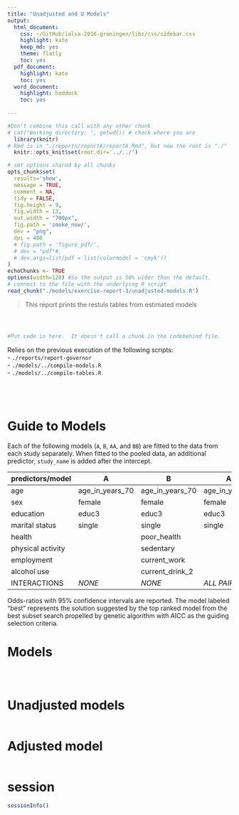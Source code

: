 ```yaml
---
title: "Unadjusted and U Models" 
output:
  html_document:
    css: ~/GitHub/ialsa-2016-groningen/libs/css/sidebar.css
    highlight: kate
    keep_md: yes
    theme: flatly
    toc: yes
  pdf_document: 
    highlight: kate
    toc: yes
  word_document: 
    highlight: haddock
    toc: yes
    
---
```


<!-- These two chunks should be added in the beginning of every .Rmd that you want to source an .R script -->
<!--  The 1st mandatory chunck  -->
<!--  Set the working directory to the repository's base directory -->
```r
#Don't combine this call with any other chunk 
# cat("Working directory: ", getwd()) # check where you are
  library(knitr)
# Rmd is in "./reports/reportA/reportA.Rmd", but now the root is "./"
  knitr::opts_knit$set(root.dir='../../') 
```

<!--  The 2nd mandatory chunck  -->
<!-- Set the report-wide options, and point to the external code file. -->
```r
# set options shared by all chunks
opts_chunk$set(
  results='show', 
  message = TRUE,
  comment = NA, 
  tidy = FALSE,
  fig.height = 9, 
  fig.width = 13, 
  out.width = "700px",
  fig.path = 'smoke_now/',     
  dev = "png",
  dpi = 400
  # fig.path = 'figure_pdf/',     
  # dev = "pdf"#,
  # dev.args=list(pdf = list(colormodel = 'cmyk'))
)
echoChunks <- TRUE
options(width=120) #So the output is 50% wider than the default.
# connect to the file with the underlying R script  
read_chunk("./models/exercise-report-3/unadjusted-models.R") 
```

> This report prints the restuls tables from estimated models

<!-- Load 'sourced' R files.  Suppress the output when loading packages. --> 
```r
```


<!-- Load the sources.  Suppress the output when loading sources. --> 
```r
```


<!-- Load any Global functions and variables declared in the R file.  Suppress the output. --> 
```r
```

<!-- Declare any global functions specific to a Rmd output.  Suppress the output. --> 
```r
#Put code in here.  It doesn't call a chunk in the codebehind file.
```

Relies on the previous execution of the following scripts:  
- `./reports/report-governor`  
- `./models/../compile-models.R`  
- `./models/../compile-tables.R`  

<!-- Load the datasets.   -->
```r
```

<!-- Inspect the datasets.   -->
```r
```

<!-- Tweak the datasets.   -->
```r
```

<!-- Basic table view.   -->
```r
```


# Guide to Models

Each of the following models (`A`, `B`, `AA`, and `BB`) are fitted to the data from each study separately. When fitted to the pooled data, an additional predictor, `study_name` is added after the intercept. 


|predictors/model   | A | B |AA |BB | best |
|---|---|---|---|---|---|
|age              |age_in_years_70 |age_in_years_70   |age_in_years_70   |age_in_years_70   | ?|
|sex              |female       |female         |female         |female         | ?|
|education        |educ3        |educ3          |educ3          |educ3          | ?|
|marital status   |single       |single         |single         |single         | ?|
|health           |             |poor_health    |               |poor_health    | ?|
|physical activity|             |sedentary      |               |sedentary      | ?|
|employment       |             |current_work   |               |current_work   | ?|
|alcohol use      |             |current_drink_2|               |current_drink_2| ?|
|INTERACTIONS     |  *NONE*         | *NONE*            |*ALL PAIRWISE*   |*ALL PAIRWISE*   | ?|


Odds-ratios with 95% confidence intervals are reported. The model labeled "best" represents the solution suggested by the top ranked model from the best subset search propelled by genetic algorithm with AICC as the guiding selection criteria. 

# Models

```r
```

```r
```

```r
```
# Unadjusted models

```r
```

# Adjusted model
```r
```

# session
```r
sessionInfo()
```




